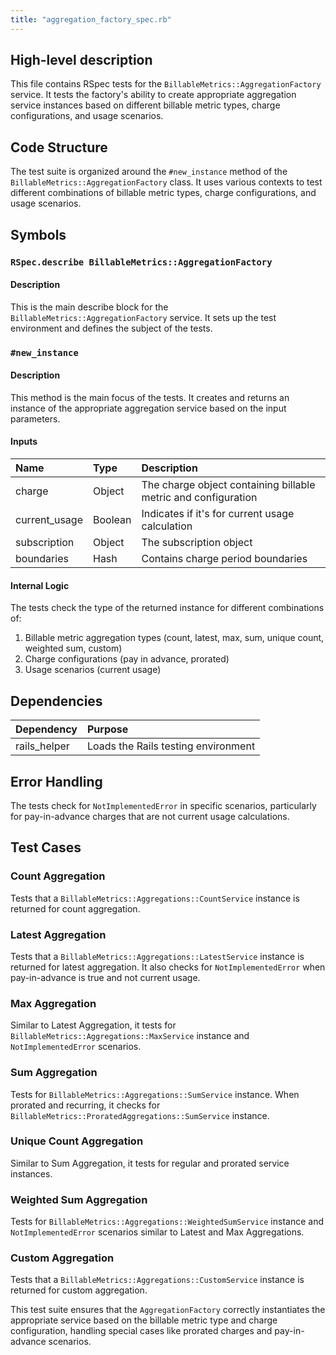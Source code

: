 ```yaml
---
title: "aggregation_factory_spec.rb"
---
```


## High-level description
This file contains RSpec tests for the `BillableMetrics::AggregationFactory` service. It tests the factory's ability to create appropriate aggregation service instances based on different billable metric types, charge configurations, and usage scenarios.

## Code Structure
The test suite is organized around the `#new_instance` method of the `BillableMetrics::AggregationFactory` class. It uses various contexts to test different combinations of billable metric types, charge configurations, and usage scenarios.

## Symbols

### `RSpec.describe BillableMetrics::AggregationFactory`
#### Description
This is the main describe block for the `BillableMetrics::AggregationFactory` service. It sets up the test environment and defines the subject of the tests.

### `#new_instance`
#### Description
This method is the main focus of the tests. It creates and returns an instance of the appropriate aggregation service based on the input parameters.

#### Inputs
| Name | Type | Description |
|:-----|:-----|:------------|
| charge | Object | The charge object containing billable metric and configuration |
| current_usage | Boolean | Indicates if it's for current usage calculation |
| subscription | Object | The subscription object |
| boundaries | Hash | Contains charge period boundaries |

#### Internal Logic
The tests check the type of the returned instance for different combinations of:
1. Billable metric aggregation types (count, latest, max, sum, unique count, weighted sum, custom)
2. Charge configurations (pay in advance, prorated)
3. Usage scenarios (current usage)

## Dependencies
| Dependency | Purpose |
|:-----------|:--------|
| rails_helper | Loads the Rails testing environment |

## Error Handling
The tests check for `NotImplementedError` in specific scenarios, particularly for pay-in-advance charges that are not current usage calculations.

## Test Cases

### Count Aggregation
Tests that a `BillableMetrics::Aggregations::CountService` instance is returned for count aggregation.

### Latest Aggregation
Tests that a `BillableMetrics::Aggregations::LatestService` instance is returned for latest aggregation. It also checks for `NotImplementedError` when pay-in-advance is true and not current usage.

### Max Aggregation
Similar to Latest Aggregation, it tests for `BillableMetrics::Aggregations::MaxService` instance and `NotImplementedError` scenarios.

### Sum Aggregation
Tests for `BillableMetrics::Aggregations::SumService` instance. When prorated and recurring, it checks for `BillableMetrics::ProratedAggregations::SumService` instance.

### Unique Count Aggregation
Similar to Sum Aggregation, it tests for regular and prorated service instances.

### Weighted Sum Aggregation
Tests for `BillableMetrics::Aggregations::WeightedSumService` instance and `NotImplementedError` scenarios similar to Latest and Max Aggregations.

### Custom Aggregation
Tests that a `BillableMetrics::Aggregations::CustomService` instance is returned for custom aggregation.

This test suite ensures that the `AggregationFactory` correctly instantiates the appropriate service based on the billable metric type and charge configuration, handling special cases like prorated charges and pay-in-advance scenarios.